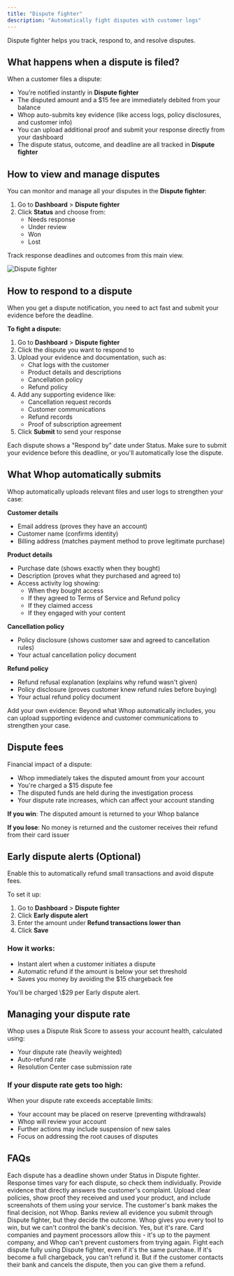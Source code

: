 ```yaml
---
title: "Dispute fighter"
description: "Automatically fight disputes with customer logs"
---
```


Dispute fighter helps you track, respond to, and resolve disputes.

## What happens when a dispute is filed?

When a customer files a dispute:

- You’re notified instantly in **Dispute fighter**
- The disputed amount and a \$15 fee are immediately debited from your balance
- Whop auto-submits key evidence (like access logs, policy disclosures, and customer info)
- You can upload additional proof and submit your response directly from your dashboard
- The dispute status, outcome, and deadline are all tracked in **Dispute fighter**

## How to view and manage disputes

You can monitor and manage all your disputes in the **Dispute fighter**:

1. Go to **Dashboard** \> **Dispute fighter**
2. Click **Status** and choose from:
   - Needs response
   - Under review
   - Won
   - Lost

Track response deadlines and outcomes from this main view.

![Dispute fighter](/apps/docs/how-to-videos/disputefighter.gif)

## How to respond to a dispute

When you get a dispute notification, you need to act fast and submit your evidence before the deadline.

**To fight a dispute:**

1. Go to **Dashboard** \> **Dispute fighter**
2. Click the dispute you want to respond to
3. Upload your evidence and documentation, such as:
   - Chat logs with the customer
   - Product details and descriptions
   - Cancellation policy
   - Refund policy
4. Add any supporting evidence like:
   - Cancellation request records
   - Customer communications
   - Refund records
   - Proof of subscription agreement
5. Click **Submit** to send your response

<Warning>
  Each dispute shows a "Respond by" date under Status. Make sure to submit your evidence before this deadline, or you'll automatically lose the dispute.
</Warning>

## What Whop automatically submits

Whop automatically uploads relevant files and user logs to strengthen your case:

**Customer details**

- Email address (proves they have an account)
- Customer name (confirms identity)
- Billing address (matches payment method to prove legitimate purchase)

**Product details**

- Purchase date (shows exactly when they bought)
- Description (proves what they purchased and agreed to)
- Access activity log showing:
  - When they bought access
  - If they agreed to Terms of Service and Refund policy
  - If they claimed access
  - If they engaged with your content

**Cancellation policy**

- Policy disclosure (shows customer saw and agreed to cancellation rules)
- Your actual cancellation policy document

**Refund policy**

- Refund refusal explanation (explains why refund wasn't given)
- Policy disclosure (proves customer knew refund rules before buying)
- Your actual refund policy document

<Tip>
  Add your own evidence: Beyond what Whop automatically includes, you can upload supporting evidence and customer communications to strengthen your case.
</Tip>

## Dispute fees

Financial impact of a dispute:

- Whop immediately takes the disputed amount from your account
- You're charged a \$15 dispute fee
- The disputed funds are held during the investigation process
- Your dispute rate increases, which can affect your account standing

**If you win**: The disputed amount is returned to your Whop balance

**If you lose**: No money is returned and the customer receives their refund from their card issuer

## Early dispute alerts (Optional)

Enable this to automatically refund small transactions and avoid dispute fees.

To set it up:

1. Go to **Dashboard** \> **Dispute fighter**
2. Click **Early dispute alert**
3. Enter the amount under **Refund transactions lower than**
4. Click **Save**

### How it works:

- Instant alert when a customer initiates a dispute
- Automatic refund if the amount is below your set threshold
- Saves you money by avoiding the \$15 chargeback fee

<Warning>
  You'll be charged \$29 per Early dispute alert.
</Warning>

## Managing your dispute rate

Whop uses a Dispute Risk Score to assess your account health, calculated using:

- Your dispute rate (heavily weighted)
- Auto-refund rate
- Resolution Center case submission rate

### If your dispute rate gets too high:

When your dispute rate exceeds acceptable limits:

- Your account may be placed on reserve (preventing withdrawals)
- Whop will review your account
- Further actions may include suspension of new sales
- Focus on addressing the root causes of disputes

## FAQs

<AccordionGroup>
  <Accordion title="How long do I have to respond to a dispute?">
    Each dispute has a deadline shown under Status in Dispute fighter. Response times vary for each dispute, so check them individually.
  </Accordion>
  <Accordion title="How do I increase my chances of winning?">
    Provide evidence that directly answers the customer's complaint. Upload clear policies, show proof they received and used your product, and include screenshots of them using your service.
  </Accordion>
  <Accordion title="Why did I lose a dispute?">
    The customer's bank makes the final decision, not Whop. Banks review all evidence you submit through Dispute fighter, but they decide the outcome. Whop gives you every tool to win, but we can't control the bank's decision.
  </Accordion>
  <Accordion title="Can a customer dispute the same payment multiple times?">
    Yes, but it's rare. Card companies and payment processors allow this - it's up to the payment company, and Whop can't prevent customers from trying again. Fight each dispute fully using Dispute fighter, even if it's the same purchase.
  </Accordion>
  <Accordion title="Can I refund a disputed payment?">
    If it's become a full chargeback, you can't refund it. But if the customer contacts their bank and cancels the dispute, then you can give them a refund.
  </Accordion>
</AccordionGroup>